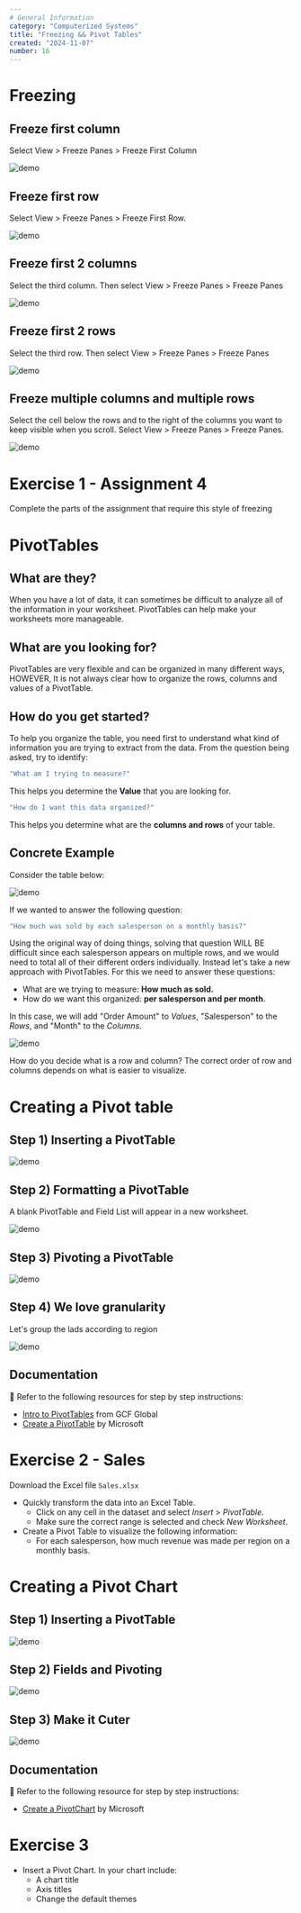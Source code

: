 ```yaml
---
# General Information
category: "Computerized Systems"
title: "Freezing && Pivot Tables"
created: "2024-11-07"
number: 16
---
```


# Freezing

## Freeze first column

Select View > Freeze Panes > Freeze First Column

![demo](./assets/first-column.gif)

## Freeze first row

Select View > Freeze Panes > Freeze First Row.

![demo](./assets/first-row.gif)

## Freeze first 2 columns

Select the third column. Then select View > Freeze Panes > Freeze Panes

![demo](./assets/first-two-column.gif)

## Freeze first 2 rows

Select the third row. Then select View > Freeze Panes > Freeze Panes

![demo](./assets/first-two-row.gif)

## Freeze multiple columns and multiple rows

Select the cell below the rows and to the right of the columns you want to keep visible when you scroll. Select View > Freeze Panes > Freeze Panes.

![demo](./assets/first-cols-and-rows.gif)

# Exercise 1 - Assignment 4

Complete the parts of the assignment that require this style of freezing

# PivotTables

## What are they?

When you have a lot of data, it can sometimes be difficult to analyze all of the information in your worksheet. PivotTables can help make your worksheets more manageable.

## What are you looking for?

PivotTables are very flexible and can be organized in many different ways, HOWEVER, It is not always clear how to organize the rows, columns and values of a PivotTable.

## How do you get started?

To help you organize the table, you need first to understand what kind of information you are trying to extract from the data. From the question being asked, try to identify:

```cs
"What am I trying to measure?"
```

This helps you determine the **Value** that you are looking for.

```cs
"How do I want this data organized?"
```

This helps you determine what are the **columns and rows** of your table.

## Concrete Example

Consider the table below:

![demo](./assets/data.png)

If we wanted to answer the following question:

```cs
"How much was sold by each salesperson on a monthly basis?"
```

Using the original way of doing things, solving that question WILL BE difficult since each salesperson appears on multiple rows, and we would need to total all of their different orders individually. Instead let's take a new approach with PivotTables. For this we need to answer these questions:

- What are we trying to measure: **How much as sold.**
- How do we want this organized: **per salesperson and per month**.

In this case, we will add "Order Amount" to _Values_, "Salesperson" to the _Rows_, and "Month" to the _Columns_.

![demo](./assets/vals.png)

How do you decide what is a row and column? The correct order of row and columns depends on what is easier to visualize.

# Creating a Pivot table

## Step 1) Inserting a PivotTable

![demo](./assets/create.gif)

## Step 2) Formatting a PivotTable

A blank PivotTable and Field List will appear in a new worksheet.

![demo](./assets/format.gif)

## Step 3) Pivoting a PivotTable

![demo](./assets/pivot.gif)

## Step 4) We love granularity

Let's group the lads according to region

![demo](./assets/rows.gif)

## Documentation

📖 Refer to the following resources for step by step instructions:

- [Intro to PivotTables](https://edu.gcfglobal.org/en/excel/intro-to-pivottables/1/) from GCF Global
- [Create a PivotTable](https://support.microsoft.com/en-us/office/create-a-pivottable-to-analyze-worksheet-data-a9a84538-bfe9-40a9-a8e9-f99134456576?ui=en-us&rs=en-us&ad=us) by Microsoft

# Exercise 2 - Sales

Download the Excel file `Sales.xlsx`

- Quickly transform the data into an Excel Table.
  - Click on any cell in the dataset and select _Insert_ > _PivotTable_.
  - Make sure the correct range is selected and check _New Worksheet_.
- Create a Pivot Table to visualize the following information:
  - For each salesperson, how much revenue was made per region on a monthly basis.

# Creating a Pivot Chart

## Step 1) Inserting a PivotTable

![demo](./assets/chart.gif)

## Step 2) Fields and Pivoting

![demo](./assets/fieldsandshit.gif)

## Step 3) Make it Cuter

![demo](./assets/cuteify.gif)

## Documentation

📖 Refer to the following resource for step by step instructions:

- [Create a PivotChart](https://support.microsoft.com/en-us/office/create-a-pivotchart-c1b1e057-6990-4c38-b52b-8255538e7b1c) by Microsoft

# Exercise 3

- Insert a Pivot Chart. In your chart include:
  - A chart title
  - Axis titles
  - Change the default themes
